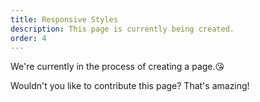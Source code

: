 ```yaml
---
title: Responsive Styles
description: This page is currently being created.
order: 4
---
```


We're currently in the process of creating a page.😘

Wouldn't you like to contribute this page? That's amazing!
